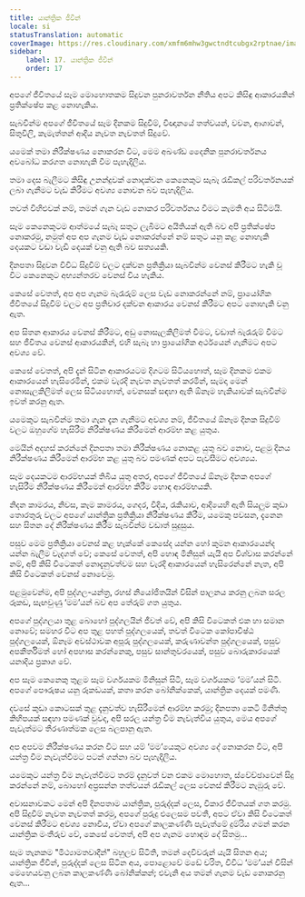 ```yaml
---
title: යාන්ත්‍රික ජීවීන්
locale: si
statusTranslation: automatic
coverImage: https://res.cloudinary.com/xmfm6mhw3gwctndtcubgx2rptnae/image/upload/v1740468922/small_cover_tratado_de_psicologia_revolucionaria_a4c0dca4e0.webp
sidebar:
    label: 17. යාන්ත්‍රික ජීවීන්
    order: 17
---
```

අපගේ ජීවිතයේ සෑම මොහොතකම සිදුවන පුනරාවර්තන නීතිය අපට කිසිඳු ආකාරයකින් ප්‍රතික්ෂේප කළ නොහැකිය.

සැබවින්ම අපගේ ජීවිතයේ සෑම දිනකම සිදුවීම්, විඥානයේ තත්වයන්, වචන, ආශාවන්, සිතුවිලි, කැමැත්තන් ආදිය නැවත නැවතත් සිදුවේ.

යමෙක් තමා නිරීක්ෂණය නොකරන විට, මෙම අඛණ්ඩ දෛනික පුනරාවර්තනය අවබෝධ කරගත නොහැකි වීම පැහැදිලිය.

තමා දෙස බැලීමට කිසිඳු උනන්දුවක් නොදක්වන කෙනෙකුට සැබෑ රැඩිකල් පරිවර්තනයක් ලබා ගැනීමට වැඩ කිරීමට අවශ්‍ය නොවන බව පැහැදිලිය.

තවත් විහිළුවක් නම්, තමන් ගැන වැඩ නොකර පරිවර්තනය වීමට කැමති අය සිටීමයි.

සෑම කෙනෙකුටම ආත්මයේ සැබෑ සතුට ලැබීමට අයිතියක් ඇති බව අපි ප්‍රතික්ෂේප නොකරමු, නමුත් අප අප ගැනම වැඩ නොකරන්නේ නම් සතුට යනු කළ නොහැකි දෙයකට වඩා වැඩි දෙයක් වනු ඇති බව සත්‍යයකි.

දිනපතා සිදුවන විවිධ සිදුවීම් වලට දක්වන ප්‍රතික්‍රියා සැබවින්ම වෙනස් කිරීමට හැකි වූ විට කෙනෙකුට අභ්‍යන්තරව වෙනස් විය හැකිය.

කෙසේ වෙතත්, අප අප ගැනම බැරෑරුම් ලෙස වැඩ නොකරන්නේ නම්, ප්‍රායෝගික ජීවිතයේ සිදුවීම් වලට අප ප්‍රතිචාර දක්වන ආකාරය වෙනස් කිරීමට අපට නොහැකි වනු ඇත.

අප සිතන ආකාරය වෙනස් කිරීමට, අඩු නොසැලකිලිමත් වීමට, වඩාත් බැරෑරුම් වීමට සහ ජීවිතය වෙනස් ආකාරයකින්, එහි සැබෑ හා ප්‍රායෝගික අර්ථයෙන් ගැනීමට අපට අවශ්‍ය වේ.

කෙසේ වෙතත්, අපි දැන් සිටින ආකාරයටම දිගටම සිටියහොත්, සෑම දිනකම එකම ආකාරයෙන් හැසිරෙමින්, එකම වැරදි නැවත නැවතත් කරමින්, සැමදා මෙන් නොසැලකිලිමත් ලෙස සිටියහොත්, වෙනසක් සඳහා ඇති ඕනෑම හැකියාවක් සැබවින්ම ඉවත් කරනු ඇත.

යමෙකුට සැබවින්ම තමා ගැන දැන ගැනීමට අවශ්‍ය නම්, ජීවිතයේ ඕනෑම දිනක සිදුවීම් වලට ඔහුගේම හැසිරීම නිරීක්ෂණය කිරීමෙන් ආරම්භ කළ යුතුය.

මෙයින් අදහස් කරන්නේ දිනපතා තමා නිරීක්ෂණය නොකළ යුතු බව නොව, පළමු දිනය නිරීක්ෂණය කිරීමෙන් ආරම්භ කළ යුතු බව පමණක් අපට පැවසීමට අවශ්‍යය.

සෑම දෙයකටම ආරම්භයක් තිබිය යුතු අතර, අපගේ ජීවිතයේ ඕනෑම දිනක අපගේ හැසිරීම නිරීක්ෂණය කිරීමෙන් ආරම්භ කිරීම හොඳ ආරම්භයකි.

නිදන කාමරය, නිවස, කෑම කාමරය, ගෙදර, වීදිය, රැකියාව, ආදියෙහි ඇති සියලුම කුඩා තොරතුරු වලට අපගේ යාන්ත්‍රික ප්‍රතික්‍රියා නිරීක්ෂණය කිරීම, යමෙකු පවසන, දැනෙන සහ සිතන දේ නිරීක්ෂණය කිරීම සැබවින්ම වඩාත් සුදුසුය.

පසුව මෙම ප්‍රතික්‍රියා වෙනස් කළ හැක්කේ කෙසේද යන්න හෝ කුමන ආකාරයෙන්ද යන්න බැලීම වැදගත් වේ; කෙසේ වෙතත්, අපි හොඳ මිනිසුන් යැයි අප විශ්වාස කරන්නේ නම්, අපි කිසි විටෙකත් නොදැනුවත්වම සහ වැරදි ආකාරයෙන් හැසිරෙන්නේ නැත, අපි කිසි විටෙකත් වෙනස් නොවෙමු.

පළමුවෙන්ම, අපි පුද්ගල-යන්ත්‍ර, රහස් නියෝජිතයින් විසින් පාලනය කරනු ලබන සරල රූකඩ, සැඟවුණු ‘මම’යන් බව අප තේරුම් ගත යුතුය.

අපගේ පුද්ගලයා තුළ බොහෝ පුද්ගලයින් ජීවත් වේ, අපි කිසි විටෙකත් එක හා සමාන නොවේ; සමහර විට අප තුළ පහත් පුද්ගලයෙක්, තවත් විටෙක කෝපාවිෂ්ඨ පුද්ගලයෙක්, ඕනෑම අවස්ථාවක අපූරු පුද්ගලයෙක්, කරුණාවන්ත පුද්ගලයෙක්, පසුව අපකීර්තිමත් හෝ අපහාස කරන්නෙකු, පසුව සාන්තුවරයෙක්, පසුව බොරුකාරයෙක් යනාදිය ප්‍රකාශ වේ.

අප සෑම කෙනෙකු තුළම සෑම වර්ගයකම මිනිසුන් සිටී, සෑම වර්ගයකම ‘මම’යන් සිටී. අපගේ පෞරුෂය යනු රූකඩයක්, කතා කරන බෝනික්කෙක්, යාන්ත්‍රික දෙයක් පමණි.

දවසේ කුඩා කොටසක් තුළ දැනුවත්ව හැසිරීමෙන් ආරම්භ කරමු; දිනපතා කෙටි මිනිත්තු කිහිපයක් සඳහා පමණක් වුවද, අපි සරල යන්ත්‍ර වීම නැවැත්විය යුතුය, මෙය අපගේ පැවැත්මට තීරණාත්මක ලෙස බලපානු ඇත.

අප අපවම නිරීක්ෂණය කරන විට සහ යම් ‘මම’යෙකුට අවශ්‍ය දේ නොකරන විට, අපි යන්ත්‍ර වීම නැවැත්වීමට පටන් ගන්නා බව පැහැදිලිය.

යමෙකුට යන්ත්‍ර වීම නැවැත්වීමට තරම් දැනුවත් වන එකම මොහොත, ස්වේච්ඡාවෙන් සිදු කරන්නේ නම්, බොහෝ අප්‍රසන්න තත්වයන් රැඩිකල් ලෙස වෙනස් කිරීමට නැඹුරු වේ.

අවාසනාවකට මෙන් අපි දිනපතාම යාන්ත්‍රික, පුරුද්දක් ලෙස, විකාර ජීවිතයක් ගත කරමු. අපි සිදුවීම් නැවත නැවතත් කරමු, අපගේ පුරුදු එලෙසම පවතී, අපට ඒවා කිසි විටෙකත් වෙනස් කිරීමට අවශ්‍ය නොවීය, ඒවා අපගේ කාලකණ්ණි පැවැත්මේ දුම්රිය ගමන් කරන යාන්ත්‍රික මංතීරුව වේ, කෙසේ වෙතත්, අපි අප ගැනම හොඳම දේ සිතමු...

සෑම තැනකම "මිථ්‍යාමතවාදීන්" බහුලව සිටිති, තමන් දෙවිවරුන් යැයි සිතන අය; යාන්ත්‍රික ජීවීන්, පුරුද්දක් ලෙස සිටින අය, පොළොවේ මඩේ චරිත, විවිධ ‘මම’යන් විසින් මෙහෙයවනු ලබන කාලකණ්ණි බෝනික්කන්; එවැනි අය තමන් ගැනම වැඩ නොකරනු ඇත...

